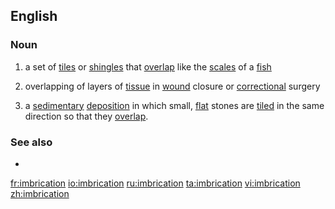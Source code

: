 ==English==
===Noun===
{{en-noun}}
# a set of [[tile]]s or [[shingle]]s that [[overlap]] like the [[scale]]s of a [[fish]]
# {{context|medicine}} overlapping of layers of [[tissue]] in [[wound]] closure or [[correctional]] surgery
# {{geology}} a [[sedimentary]] [[deposition]] in which small, [[flat]] stones are [[tiled]] in the same direction so that they [[overlap]].

===See also===
*{{pedialite}}

[[fr:imbrication]]
[[io:imbrication]]
[[ru:imbrication]]
[[ta:imbrication]]
[[vi:imbrication]]
[[zh:imbrication]]